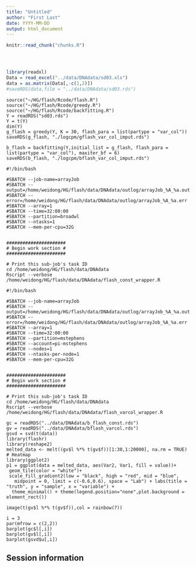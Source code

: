 ```yaml
---
title: "Untitled"
author: "First Last"
date: YYYY-MM-DD
output: html_document
---
```


<!-- The file analysis/chunks.R contains chunks that define default settings
shared across the workflowr files. -->
```r
knitr::read_chunk("chunks.R")
```

<!-- Update knitr chunk options -->
```r
```

<!-- Insert the date the file was last updated -->
```r
```

<!-- Insert the code version (Git commit SHA1) if Git repository exists and R
 package git2r is installed -->
```r
```

<!-- Add your analysis here -->

```r
library(readxl)
Data = read_excel("../data/DNAdata/sd03.xls")
data = as.matrix(Data[,-c(1,2)])
#saveRDS(data,file = "../data/DNAdata/sd03.rds")
```

```
source("~/HG/flash/Rcode/flash.R")
source("~/HG/flash/Rcode/greedy.R")
source("~/HG/flash/Rcode/backfitting.R")
Y = readRDS("sd03.rds")
Y = t(Y)
dim(Y)
g_flash = greedy(Y, K = 30, flash_para = list(partype = "var_col"))
saveRDS(g_flash, "./logcpm/gflash_var_col_imput.rds")

b_flash = backfitting(Y,initial_list = g_flash, flash_para = list(partype = "var_col"), maxiter_bf = 6)
saveRDS(b_flash, "./logcpm/bflash_var_col_imput.rds")
```



```
#!/bin/bash

#SBATCH --job-name=arrayJob
#SBATCH --output=/home/weidong/HG/flash/data/DNAdata/outlog/arrayJob_%A_%a.out
#SBATCH --error=/home/weidong/HG/flash/data/DNAdata/outlog/arrayJob_%A_%a.err
#SBATCH --array=1
#SBATCH --time=32:00:00
#SBATCH --partition=broadwl
#SBATCH --ntasks=1
#SBATCH --mem-per-cpu=32G


######################
# Begin work section #
######################

# Print this sub-job's task ID
cd /home/weidong/HG/flash/data/DNAdata
Rscript --verbose /home/weidong/HG/flash/data/DNAdata/flash_const_wrapper.R

```

```
#!/bin/bash

#SBATCH --job-name=arrayJob
#SBATCH --output=/home/weidong/HG/flash/data/DNAdata/outlog/arrayJob_%A_%a.out
#SBATCH --error=/home/weidong/HG/flash/data/DNAdata/outlog/arrayJob_%A_%a.err
#SBATCH --array=1
#SBATCH --time=32:00:00
#SBATCH --partition=mstephens
#SBATCH --account=pi-mstephens
#SBATCH --nodes=1
#SBATCH --ntasks-per-node=1
#SBATCH --mem-per-cpu=32G


######################
# Begin work section #
######################

# Print this sub-job's task ID
cd /home/weidong/HG/flash/data/DNAdata
Rscript --verbose /home/weidong/HG/flash/data/DNAdata/flash_varcol_wrapper.R
```

```
gc = readRDS("../data/DNAdata/b_flash_const.rds")
gv = readRDS("../data/DNAdata/bflash_varcol.rds")
gsvd = svd(t(data))
library(flashr)
library(reshape2)
melted_data <- melt((gv$l %*% t(gv$f))[1:30,1:20000], na.rm = TRUE)
# Heatmap
library(ggplot2)
p1 = ggplot(data = melted_data, aes(Var2, Var1, fill = value))+
 geom_tile(color = "white")+
 scale_fill_gradient2(low = "black", high = "red", mid = "blue", 
   midpoint = 0, limit = c(-0.6,0.6), space = "Lab") + labs(title = "truth", y = "sample", x = "variable") +
  theme_minimal() + theme(legend.position="none",plot.background = element_rect()) 

image(t(gv$l %*% t(gv$f)),col = rainbow(7))

i = 3
par(mfrow = c(2,2))
barplot(gc$l[,i])
barplot(gv$l[,i])
barplot(gsvd$u[,i])
```

## Session information

<!-- Insert the session information into the document -->
```r
```

